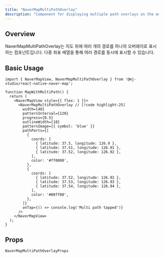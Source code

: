 ```yaml
---
title: "NaverMapMultiPathOverlay"
description: "Component for displaying multiple path overlays on the map"
---
```


## Overview

NaverMapMultiPathOverlay는 지도 위에 여러 개의 경로를 하나의 오버레이로 표시하는 컴포넌트입니다.
다중 좌표 배열을 통해 여러 경로를 동시에 표시할 수 있습니다.

## Basic Usage

```tsx
import { NaverMapView, NaverMapMultiPathOverlay } from '@mj-studio/react-native-naver-map';

function MapWithMultiPath() {
  return (
    <NaverMapView style={{ flex: 1 }}>
      <NaverMapMultiPathOverlay // [!code highlight:25]
        width={40}
        patternInterval={120}
        progress={0.5}
        outlineWidth={10}
        patternImage={{ symbol: 'blue' }}
        pathParts={[
          {
            coords: [
              { latitude: 37.5, longitude: 126.9 },
              { latitude: 37.51, longitude: 126.91 },
              { latitude: 37.52, longitude: 126.92 },
            ],
            color: '#ff0000',
          },
          {
            coords: [
              { latitude: 37.52, longitude: 126.92 },
              { latitude: 37.53, longitude: 126.93 },
              { latitude: 37.54, longitude: 126.94 },
            ],
            color: '#00ff00',
          },
        ]}
        onTap={() => console.log('Multi path tapped')}
      />
    </NaverMapView>
  );
}
```

## Props

`NaverMapMultiPathOverlayProps`

<AutoTypeTable path="../src/component/NaverMapMultiPathOverlay.tsx" name="NaverMapMultiPathOverlayProps" />
